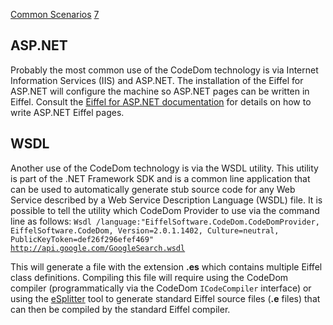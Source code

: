 [[Property:title|Common Scenarios]]
[[Property:weight|7]]
==ASP.NET==
Probably the most common use of the CodeDom technology is via Internet Information Services (IIS) and ASP.NET. The installation of the Eiffel for ASP.NET will configure the machine so ASP.NET pages can be written in Eiffel. Consult the [[Eiffel for ASP.NET Installation|Eiffel for ASP.NET documentation]]  for details on how to write ASP.NET Eiffel pages. 
==WSDL==
Another use of the CodeDom technology is via the WSDL utility. This utility is part of the .NET Framework SDK and is a common line application that can be used to automatically generate stub source code for any Web Service described by a Web Service Description Language (WSDL) file. It is possible to tell the utility which CodeDom Provider to use via the command line as follows: 
<code>
Wsdl /language:"EiffelSoftware.CodeDom.CodeDomProvider, EiffelSoftware.CodeDom, Version=2.0.1.1402, Culture=neutral, PublicKeyToken=def26f296efef469"<br/>
http://api.google.com/GoogleSearch.wsdl</code>

{{note| '''Note:''' The vesion number used above might differ depending on the version of the Eiffel CodeDom Provider dll installed on your system. }}

{{note| '''Note:''' The example above uses the Google web service, the corresponding URL is correct at the time of writing but there is no guarentee it won't change (or be removed) in the future. }}
This will generate a file with the extension '''.es''' which contains multiple Eiffel class definitions. Compiling this file will require using the CodeDom compiler (programmatically via the CodeDom <code>ICodeCompiler</code> interface) or using the [[eSplitter|eSplitter]]  tool to generate standard Eiffel source files ('''.e''' files) that can then be compiled by the standard Eiffel compiler. 



